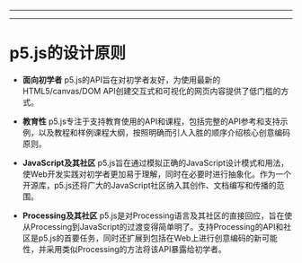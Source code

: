 
  ---
  
  ---
  # p5.js的设计原则

- **面向初学者** p5.js的API旨在对初学者友好，为使用最新的HTML5/canvas/DOM API创建交互式和可视化的网页内容提供了低门槛的方式。

- **教育性** p5.js专注于支持教育使用的API和课程，包括完整的API参考和支持示例，以及教程和样例课程大纲，按照明确而引人入胜的顺序介绍核心创意编码原则。

- **JavaScript及其社区** p5.js旨在通过模拟正确的JavaScript设计模式和用法，使Web开发实践对初学者更加易于理解，同时在必要时进行抽象化。作为一个开源库，p5.js还将广大的JavaScript社区纳入其创作、文档编写和传播的范围。

- **Processing及其社区** p5.js是对Processing语言及其社区的直接回应，旨在使从Processing到JavaScript的过渡变得简单明了。支持Processing的API和社区是p5.js的首要任务，同时还扩展到包括在Web上进行创意编码的新可能性，并采用类似Processing的方法将该API暴露给初学者。


  